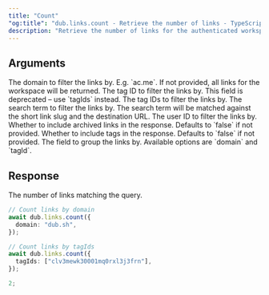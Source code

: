 ```yaml
---
title: "Count"
"og:title": "dub.links.count - Retrieve the number of links - TypeScript SDK"
description: "Retrieve the number of links for the authenticated workspace. The provided query parameters allow filtering the returned links."
---
```


## Arguments

<ParamField body="domain" type="string">
  The domain to filter the links by. E.g. `ac.me`. If not provided, all links
  for the workspace will be returned.
</ParamField>

<ParamField body="tagId" type="string">
  The tag ID to filter the links by. This field is deprecated – use `tagIds`
  instead.
</ParamField>

<ParamField body="tagIds" type="string">
  The tag IDs to filter the links by.
</ParamField>

<ParamField body="search" type="string">
  The search term to filter the links by. The search term will be matched
  against the short link slug and the destination URL.
</ParamField>

<ParamField body="userId" type="string">
  The user ID to filter the links by.
</ParamField>

<ParamField body="showArchived" type="boolean" default={false}>
  Whether to include archived links in the response. Defaults to `false` if not
  provided.
</ParamField>

<ParamField body="withTags" type="boolean" default={false}>
  Whether to include tags in the response. Defaults to `false` if not provided.
</ParamField>

<ParamField body="groupBy" type="string">
  The field to group the links by. Available options are `domain` and `tagId`.
</ParamField>

## Response

The number of links matching the query.

<RequestExample>

```ts
// Count links by domain
await dub.links.count({
  domain: "dub.sh",
});

// Count links by tagIds
await dub.links.count({
  tagIds: ["clv3mewk30001mq0rxl3j3frn"],
});
```

</RequestExample>

<ResponseExample>

```ts
2;
```

</ResponseExample>
